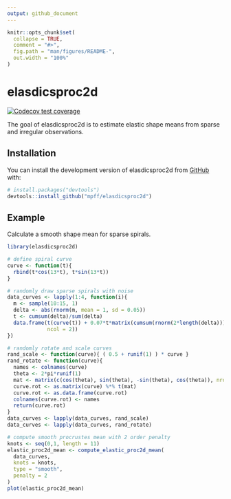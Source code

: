 ```yaml
---
output: github_document
---
```


<!-- README.md is generated from README.Rmd. Please edit that file -->

```r
knitr::opts_chunk$set(
  collapse = TRUE,
  comment = "#>",
  fig.path = "man/figures/README-",
  out.width = "100%"
)
```

# elasdicsproc2d

<!-- badges: start -->
[![Codecov test coverage](https://codecov.io/gh/mpff/elasdicsproc2d/branch/main/graph/badge.svg)](https://app.codecov.io/gh/mpff/elasdicsproc2d?branch=main)
<!-- badges: end -->

The goal of elasdicsproc2d is to estimate elastic shape means from sparse and irregular observations.

## Installation

You can install the development version of elasdicsproc2d from [GitHub](https://github.com/) with:

``` r
# install.packages("devtools")
devtools::install_github("mpff/elasdicsproc2d")
```

## Example

Calculate a smooth shape mean for sparse spirals.

```r
library(elasdicsproc2d)

# define spiral curve
curve <- function(t){
  rbind(t*cos(13*t), t*sin(13*t))
}

# randomly draw sparse spirals with noise
data_curves <- lapply(1:4, function(i){
  m <- sample(10:15, 1)
  delta <- abs(rnorm(m, mean = 1, sd = 0.05))
  t <- cumsum(delta)/sum(delta)
  data.frame(t(curve(t)) + 0.07*t*matrix(cumsum(rnorm(2*length(delta))),
             ncol = 2))
})

# randomly rotate and scale curves
rand_scale <- function(curve){ ( 0.5 + runif(1) ) * curve }
rand_rotate <- function(curve){
  names <- colnames(curve)
  theta <- 2*pi*runif(1)
  mat <- matrix(c(cos(theta), sin(theta), -sin(theta), cos(theta)), nrow = 2, ncol = 2)
  curve.rot <- as.matrix(curve) %*% t(mat)
  curve.rot <- as.data.frame(curve.rot)
  colnames(curve.rot) <- names
  return(curve.rot)
}
data_curves <- lapply(data_curves, rand_scale)
data_curves <- lapply(data_curves, rand_rotate)

# compute smooth procrustes mean with 2 order penalty
knots <- seq(0,1, length = 11)
elastic_proc2d_mean <- compute_elastic_proc2d_mean(
  data_curves,
  knots = knots,
  type = "smooth",
  penalty = 2
)
plot(elastic_proc2d_mean)
```
